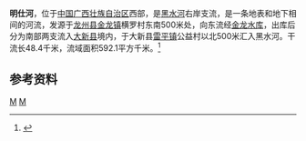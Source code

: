{{Infobox River
  | river_name      = 明仕河
  | image_name      = 
  | image_size      = 
  | caption         = 
  | origin          = [[广西壮族自治区|广西壮族自治区]][[龙州县|龙州县]][[金龙镇_(龙州县)|金龙镇]]横罗村
  | mouth           = 广西壮族自治区[[大新县|大新县]][[雷平镇|雷平镇]]公益村[[黑水河_(左江)|黑水河]]{{coord|22|41|18|N|107|04|46|E}}
  | basin_countries = 广西龙州县、大新县
  | length          = 48.4 km
  | elevation       = 
  | mouth_elevation = 
  | discharge       = 
  | watershed       = 592.1 km<sup>2</sup>
}}
'''明仕河'''，位于[[中国|中国]][[广西壮族自治区|广西壮族自治区]]西部，是[[黑水河_(左江)|黑水河]]右岸支流，是一条地表和地下相间的河流，发源于[[龙州县|龙州县]][[金龙镇_(龙州县)|金龙镇]]横罗村东南500米处，向东流经[[金龙水库_(龙州县)|金龙水库]]，出库后分为南部两支流入[[大新县|大新县]]境内，于大新县[[雷平镇|雷平镇]]公益村以北500米汇入黑水河。干流长48.4千米，流域面积592.1平方千米。<ref name="中国河湖大典">{{cite book|author=《[[中国河湖大典|中国河湖大典]]》编纂委员会|title=《中国河湖大典·珠江卷》|format=M|edition=1|location=北京|publisher=中国水利水电出版社|date=2013年1月|pages=156页|isbn=978-7-5170-0561-2}}</ref>

==参考资料==
{{reflist}}
{{德天景區}}
[[Category:左江水系|M]]
[[Category:广西河流|M]]